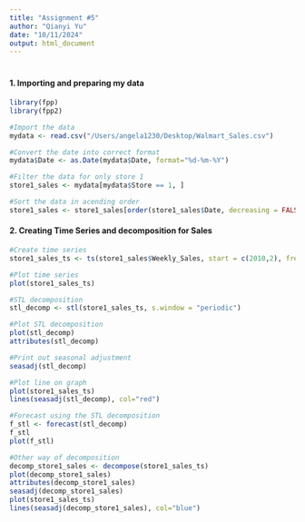```yaml
---
title: "Assignment #5"
author: "Qianyi Yu"
date: "10/11/2024"
output: html_document
---
```


# 
## 
### 
#### 1. Importing and preparing my data

```r
library(fpp)
library(fpp2)

#Import the data
mydata <- read.csv("/Users/angela1230/Desktop/Walmart_Sales.csv")

#Convert the date into correct format
mydata$Date <- as.Date(mydata$Date, format="%d-%m-%Y")

#Filter the data for only store 1
store1_sales <- mydata[mydata$Store == 1, ]

#Sort the data in acending order
store1_sales <- store1_sales[order(store1_sales$Date, decreasing = FALSE), ]
```

#### 2. Creating Time Series and decomposition for Sales
```r
#Create time series
store1_sales_ts <- ts(store1_sales$Weekly_Sales, start = c(2010,2), frequency = 52)

#Plot time series
plot(store1_sales_ts)

#STL decomposition
stl_decomp <- stl(store1_sales_ts, s.window = "periodic")

#Plot STL decomposition
plot(stl_decomp)
attributes(stl_decomp)

#Print out seasonal adjustment
seasadj(stl_decomp)

#Plot line on graph
plot(store1_sales_ts)
lines(seasadj(stl_decomp), col="red")

#Forecast using the STL decomposition
f_stl <- forecast(stl_decomp)
f_stl
plot(f_stl)

#Other way of decomposition
decomp_store1_sales <- decompose(store1_sales_ts)
plot(decomp_store1_sales)
attributes(decomp_store1_sales)
seasadj(decomp_store1_sales)
plot(store1_sales_ts)
lines(seasadj(decomp_store1_sales), col="blue")
```

